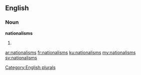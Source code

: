 ==English==

===Noun===
'''nationalisms'''

# {{plural of|nationalism}}

[[Category:English plurals]]

[[ar:nationalisms]]
[[fr:nationalisms]]
[[ku:nationalisms]]
[[my:nationalisms]]
[[sv:nationalisms]]